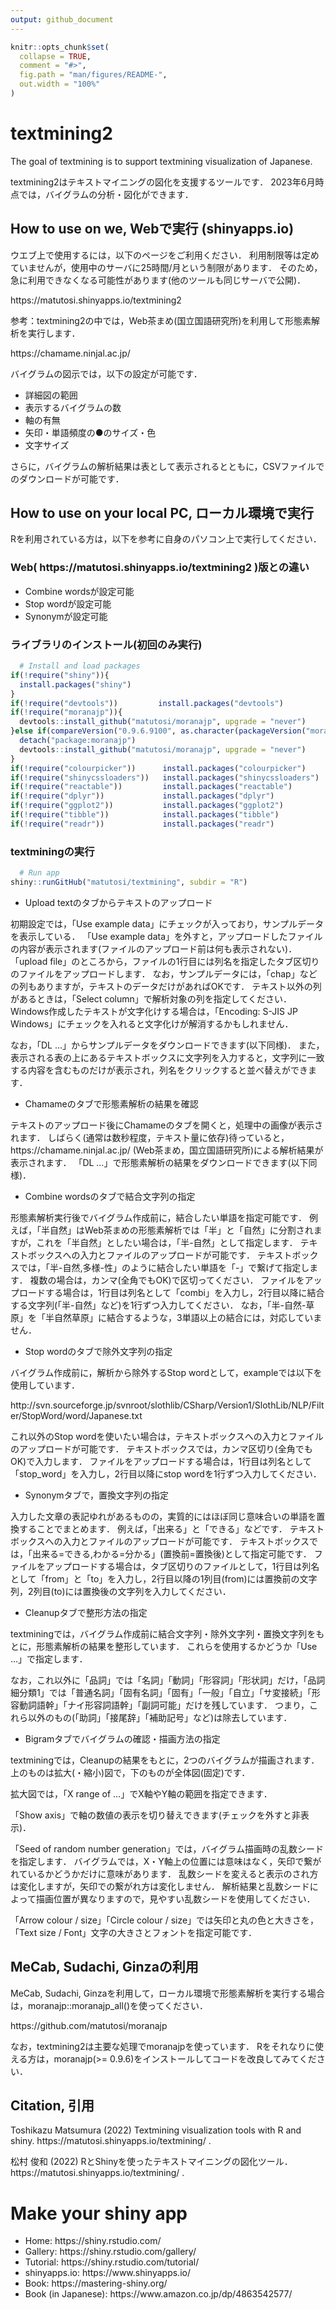 ```yaml
---
output: github_document
---
```


```r
knitr::opts_chunk$set(
  collapse = TRUE,
  comment = "#>",
  fig.path = "man/figures/README-",
  out.width = "100%"
)
```

# textmining2

The goal of textmining is to support textmining visualization of Japanese.

textmining2はテキストマイニングの図化を支援するツールです．
2023年6月時点では，バイグラムの分析・図化ができます．

## How to use on we, Webで実行 (shinyapps.io)

ウエブ上で使用するには，以下のページをご利用ください．
利用制限等は定めていませんが，使用中のサーバに25時間/月という制限があります．
そのため，急に利用できなくなる可能性があります(他のツールも同じサーバで公開)．

https://matutosi.shinyapps.io/textmining2

参考：textmining2の中では，Web茶まめ(国立国語研究所)を利用して形態素解析を実行します．

https://chamame.ninjal.ac.jp/

バイグラムの図示では，以下の設定が可能です．

* 詳細図の範囲   
* 表示するバイグラムの数   
* 軸の有無   
* 矢印・単語頻度の●のサイズ・色   
* 文字サイズ   

さらに，バイグラムの解析結果は表として表示されるとともに，CSVファイルでのダウンロードが可能です．


## How to use on your local PC, ローカル環境で実行

Rを利用されている方は，以下を参考に自身のパソコン上で実行してください．

### Web( https://matutosi.shinyapps.io/textmining2 )版との違い

* Combine wordsが設定可能   
* Stop wordが設定可能   
* Synonymが設定可能   

### ライブラリのインストール(初回のみ実行)

```r
  # Install and load packages
if(!require("shiny")){
  install.packages("shiny")
}
if(!require("devtools"))         install.packages("devtools")
if(!require("moranajp")){
  devtools::install_github("matutosi/moranajp", upgrade = "never")
}else if(compareVersion("0.9.6.9100", as.character(packageVersion("moranajp"))) > 0){
  detach("package:moranajp")
  devtools::install_github("matutosi/moranajp", upgrade = "never")
}
if(!require("colourpicker"))      install.packages("colourpicker")
if(!require("shinycssloaders"))   install.packages("shinycssloaders")
if(!require("reactable"))         install.packages("reactable")
if(!require("dplyr"))             install.packages("dplyr")
if(!require("ggplot2"))           install.packages("ggplot2")
if(!require("tibble"))            install.packages("tibble")
if(!require("readr"))             install.packages("readr")
```

### textminingの実行

```r
  # Run app
shiny::runGitHub("matutosi/textmining", subdir = "R")
```

* Upload textのタブからテキストのアップロード   

初期設定では，「Use example data」にチェックが入っており，サンプルデータを表示している．
「Use example data」を外すと，アップロードしたファイルの内容が表示されます(ファイルのアップロード前は何も表示されない)．
「upload file」のところから，ファイルの1行目には列名を指定したタブ区切りのファイルをアップロードします．
なお，サンプルデータには，「chap」などの列もありますが，テキストのデータだけがあればOKです．
テキスト以外の列があるときは，「Select column」で解析対象の列を指定してください．
Windows作成したテキストが文字化けする場合は，「Encoding: S-JIS JP Windows」にチェックを入れると文字化けが解消するかもしれません．   

なお，「DL ...」からサンプルデータをダウンロードできます(以下同様)．
また，表示される表の上にあるテキストボックスに文字列を入力すると，文字列に一致する内容を含むものだけが表示され，列名をクリックすると並べ替えができます．   


* Chamameのタブで形態素解析の結果を確認   

テキストのアップロード後にChamameのタブを開くと，処理中の画像が表示されます．
しばらく(通常は数秒程度，テキスト量に依存)待っていると， https://chamame.ninjal.ac.jp/ (Web茶まめ，国立国語研究所)による解析結果が表示されます．
「DL ...」で形態素解析の結果をダウンロードできます(以下同様)．   


* Combine wordsのタブで結合文字列の指定   

形態素解析実行後でバイグラム作成前に，結合したい単語を指定可能です．
例えば，「半自然」はWeb茶まめの形態素解析では「半」と「自然」に分割されますが，これを「半自然」としたい場合は，「半-自然」として指定します．
テキストボックスへの入力とファイルのアップロードが可能です．
テキストボックスでは，「半-自然,多様-性」のように結合したい単語を「-」で繋げて指定します．
複数の場合は，カンマ(全角でもOK)で区切ってください．
ファイルをアップロードする場合は，1行目は列名として「combi」を入力し，2行目以降に結合する文字列(「半-自然」など)を1行ずつ入力してください．
なお，「半-自然-草原」を「半自然草原」に結合するような，3単語以上の結合には，対応していません．


* Stop wordのタブで除外文字列の指定   

バイグラム作成前に，解析から除外するStop wordとして，exampleでは以下を使用しています．   

http://svn.sourceforge.jp/svnroot/slothlib/CSharp/Version1/SlothLib/NLP/Filter/StopWord/word/Japanese.txt   

これ以外のStop wordを使いたい場合は，テキストボックスへの入力とファイルのアップロードが可能です．
テキストボックスでは，カンマ区切り(全角でもOK)で入力します．
ファイルをアップロードする場合は，1行目は列名として「stop_word」を入力し，2行目以降にstop wordを1行ずつ入力してください．   

* Synonymタブで，置換文字列の指定   

入力した文章の表記ゆれがあるものの，実質的にはほぼ同じ意味合いの単語を置換することでまとめます．
例えば，「出来る」と「できる」などです．
テキストボックスへの入力とファイルのアップロードが可能です．
テキストボックスでは，「出来る=できる,わかる=分かる」(置換前=置換後)として指定可能です．
ファイルをアップロードする場合は，タブ区切りのファイルとして，1行目は列名として「from」と「to」を入力し，2行目以降の1列目(from)には置換前の文字列，2列目(to)には置換後の文字列を入力してください．   


* Cleanupタブで整形方法の指定   

textminingでは，バイグラム作成前に結合文字列・除外文字列・置換文字列をもとに，形態素解析の結果を整形しています．
これらを使用するかどうか「Use ...」で指定します．   

なお，これ以外に「品詞」では「名詞」「動詞」「形容詞」「形状詞」だけ，「品詞細分類1」では「普通名詞」「固有名詞」「固有」「一般」「自立」「サ変接続」「形容動詞語幹」「ナイ形容詞語幹」「副詞可能」だけを残しています．
つまり，これら以外のもの(「助詞」「接尾辞」「補助記号」など)は除去しています．  


* Bigramタブでバイグラムの確認・描画方法の指定   

textminingでは，Cleanupの結果をもとに，2つのバイグラムが描画されます．
上のものは拡大(・縮小)図で，下のものが全体図(固定)です．   

拡大図では，「X range of ...」でX軸やY軸の範囲を指定できます．   

「Show axis」で軸の数値の表示を切り替えできます(チェックを外すと非表示)．  

「Seed of random number generation」では，バイグラム描画時の乱数シードを指定します．
バイグラムでは，X・Y軸上の位置には意味はなく，矢印で繋がれているかどうかだけに意味があります．
乱数シードを変えると表示のされ方は変化しますが，矢印での繋がれ方は変化しません．
解析結果と乱数シードによって描画位置が異なりますので，見やすい乱数シードを使用してください．   

「Arrow colour / size」「Circle colour / size」では矢印と丸の色と大きさを，「Text size / Font」文字の大きさとフォントを指定可能です．   


## MeCab, Sudachi, Ginzaの利用

MeCab, Sudachi, Ginzaを利用して，ローカル環境で形態素解析を実行する場合は，moranajp::moranajp_all()を使ってください．

https://github.com/matutosi/moranajp

なお，textmining2は主要な処理でmoranajpを使っています．
Rをそれなりに使える方は，moranajp(>= 0.9.6)をインストールしてコードを改良してみてください．


## Citation, 引用

Toshikazu Matsumura (2022) Textmining visualization tools with R and shiny.  https://matutosi.shinyapps.io/textmining/ .

松村 俊和 (2022) RとShinyを使ったテキストマイニングの図化ツール．https://matutosi.shinyapps.io/textmining/ .

# Make your shiny app

* Home: https://shiny.rstudio.com/
* Gallery: https://shiny.rstudio.com/gallery/
* Tutorial: https://shiny.rstudio.com/tutorial/
* shinyapps.io: https://www.shinyapps.io/
* Book: https://mastering-shiny.org/
* Book (in Japanese): https://www.amazon.co.jp/dp/4863542577/
